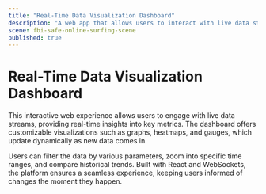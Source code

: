```yaml
---
title: "Real-Time Data Visualization Dashboard"
description: "A web app that allows users to interact with live data streams, offering dynamic visual insights."
scene: fbi-safe-online-surfing-scene
published: true
---
```


# Real-Time Data Visualization Dashboard

This interactive web experience allows users to engage with live data streams, providing real-time insights into key metrics. The dashboard offers customizable visualizations such as graphs, heatmaps, and gauges, which update dynamically as new data comes in.

Users can filter the data by various parameters, zoom into specific time ranges, and compare historical trends. Built with React and WebSockets, the platform ensures a seamless experience, keeping users informed of changes the moment they happen.
